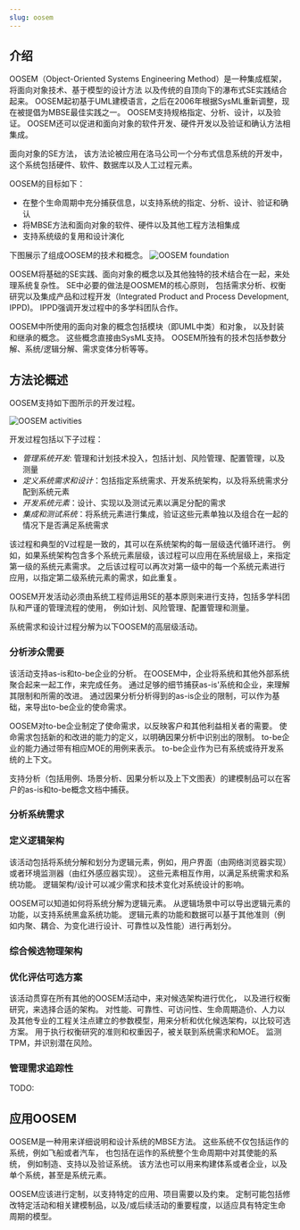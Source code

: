 ```yaml
---
slug: oosem
---
```


## 介绍

OOSEM（Object-Oriented Systems Engineering Method）是一种集成框架，将面向对象技术、基于模型的设计方法
以及传统的自顶向下的瀑布式SE实践结合起来。
OOSEM起初基于UML建模语言，之后在2006年根据SysML重新调整，现在被提倡为MBSE最佳实践之一。
OOSEM支持规格指定、分析、设计，以及验证。
OOSEM还可以促进和面向对象的软件开发、硬件开发以及验证和确认方法相集成。

面向对象的SE方法，
该方法论被应用在洛马公司一个分布式信息系统的开发中，
这个系统包括硬件、软件、数据库以及人工过程元素。

OOSEM的目标如下：
- 在整个生命周期中充分捕获信息，以支持系统的指定、分析、设计、验证和确认
- 将MBSE方法和面向对象的软件、硬件以及其他工程方法相集成
- 支持系统级的复用和设计演化

下图展示了组成OOSEM的技术和概念。
![OOSEM foundation](_assets/OOSEM_foundation.png)

OOSEM将基础的SE实践、面向对象的概念以及其他独特的技术结合在一起，来处理系统复杂性。
SE中必要的做法是OOSMEM的核心原则，
包括需求分析、权衡研究以及集成产品和过程开发（Integrated Product and Process Development, IPPD)。
IPPD强调开发过程中的多学科团队合作。

OOSEM中所使用的面向对象的概念包括模块（即UML中类）和对象，
以及封装和继承的概念。
这些概念直接由SysML支持。
OOSEM所独有的技术包括参数分解、系统/逻辑分解、需求变体分析等等。

## 方法论概述

OOSEM支持如下图所示的开发过程。

![OOSEM activities](_assets/OOSEM_activities.png)

开发过程包括以下子过程：
- *管理系统开发*: 管理和计划技术投入，包括计划、风险管理、配置管理，以及测量
- *定义系统需求和设计*：包括指定系统需求、开发系统架构，以及将系统需求分配到系统元素
- *开发系统元素*：设计、实现以及测试元素以满足分配的需求
- *集成和测试系统*：将系统元素进行集成，验证这些元素单独以及组合在一起的情况下是否满足系统需求

该过程和典型的V过程是一致的，其可以在系统架构的每一层级迭代循环进行。
例如，如果系统架构包含多个系统元素层级，该过程可以应用在系统层级上，来指定第一级的系统元素需求。
之后该过程可以再次对第一级中的每一个系统元素进行应用，以指定第二级系统元素的需求，如此重复。

OOSEM开发活动必须由系统工程师运用SE的基本原则来进行支持，包括多学科团队和严谨的管理流程的使用，
例如计划、风险管理、配置管理和测量。

系统需求和设计过程分解为以下OOSEM的高层级活动。


### 分析涉众需要

该活动支持as-is和to-be企业的分析。
在OOSEM中，企业将系统和其他外部系统聚合起来一起工作，来完成任务。
通过足够的细节捕获as-is'系统和企业，来理解其限制和所需的改进。
通过因果分析分析得到的as-is企业的限制，可以作为基础，来导出to-be企业的使命需求。

OOSEM对to-be企业制定了使命需求，以反映客户和其他利益相关者的需要。
使命需求包括新的和改进的能力的定义，以明确因果分析中识别出的限制。
to-be企业的能力通过带有相应MOE的用例来表示。
to-be企业作为已有系统或待开发系统的上下文。

支持分析（包括用例、场景分析、因果分析以及上下文图表）的建模制品可以在客户的as-is和to-be概念文档中捕获。


### 分析系统需求



### 定义逻辑架构

该活动包括将系统分解和划分为逻辑元素，例如，用户界面（由网络浏览器实现）或者环境监测器（由红外感应器实现）。
这些元素相互作用，以满足系统需求和系统功能。
逻辑架构/设计可以减少需求和技术变化对系统设计的影响。

OOSEM可以知道如何将系统分解为逻辑元素。
从逻辑场景中可以导出逻辑元素的功能，以支持系统黑盒系统功能。
逻辑元素的功能和数据可以基于其他准则（例如内聚、耦合、为变化进行设计、可靠性以及性能）进行再划分。

### 综合候选物理架构


### 优化评估可选方案

该活动贯穿在所有其他的OOSEM活动中，来对候选架构进行优化，
以及进行权衡研究，来选择合适的架构。
对性能、可靠性、可访问性、生命周期造价、人力以及其他专业的工程关注点建立的参数模型，用来分析和优化候选架构，以比较可选方案。
用于执行权衡研究的准则和权重因子，被关联到系统需求和MOE。
监测TPM，并识别潜在风险。

### 管理需求追踪性

TODO:

## 应用OOSEM

OOSEM是一种用来详细说明和设计系统的MBSE方法。
这些系统不仅包括运作的系统，例如飞船或者汽车，
也包括在运作的系统整个生命周期中对其使能的系统，
例如制造、支持以及验证系统。
该方法也可以用来构建体系或者企业，以及单个系统，甚至是系统元素。

OOSEM应该进行定制，以支持特定的应用、项目需要以及约束。
定制可能包括修改特定活动和相关建模制品，以及/或后续活动的重要程度，以适应具有特定生命周期的模型。














